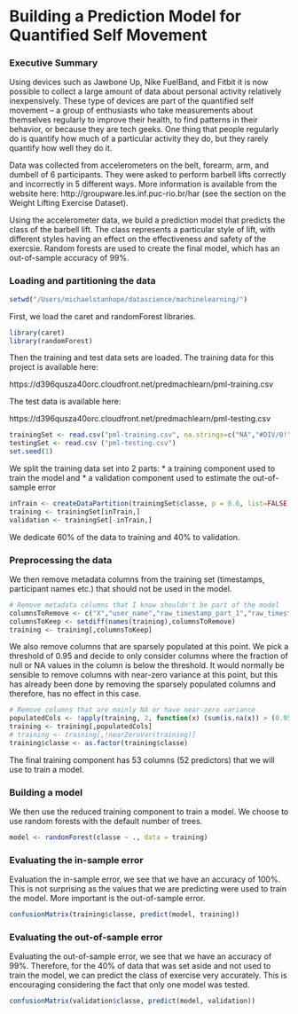 Building a Prediction Model for Quantified Self Movement
========================================================

### Executive Summary

Using devices such as Jawbone Up, Nike FuelBand, and Fitbit it is now possible to collect a large amount of data about personal activity relatively inexpensively. These type of devices are part of the quantified self movement – a group of enthusiasts who take measurements about themselves regularly to improve their health, to find patterns in their behavior, or because they are tech geeks. One thing that people regularly do is quantify how much of a particular activity they do, but they rarely quantify how well they do it.

Data was collected from accelerometers on the belt, forearm, arm, and dumbell of 6 participants. They were asked to perform barbell lifts correctly and incorrectly in 5 different ways. More information is available from the website here: http://groupware.les.inf.puc-rio.br/har (see the section on the Weight Lifting Exercise Dataset). 

Using the accelerometer data, we build a prediction model that predicts the class of the barbell lift. The class represents a particular style of lift, with different styles having an effect on the effectiveness and safety of the exercsie. Random forests are used to create the final model, which has an out-of-sample accuracy of 99%.

### Loading and partitioning the data

```r
setwd("/Users/michaelstanhope/datascience/machinelearning/")
```

First, we load the caret and randomForest libraries. 

```r
library(caret)
library(randomForest)
```

Then the training and test data sets are loaded. The training data for this project is available here: 

https://d396qusza40orc.cloudfront.net/predmachlearn/pml-training.csv

The test data is available here: 

https://d396qusza40orc.cloudfront.net/predmachlearn/pml-testing.csv

```r
trainingSet <- read.csv("pml-training.csv", na.strings=c("NA","#DIV/0!"))
testingSet <- read.csv ("pml-testing.csv")
set.seed(1)
```

We split the training data set into 2 parts:
* a training component used to train the model and
* a validation component used to estimate the out-of-sample error

```r
inTrain <- createDataPartition(trainingSet$classe, p = 0.6, list=FALSE)
training <- trainingSet[inTrain,]
validation <- trainingSet[-inTrain,]
```

We dedicate 60% of the data to training and 40% to validation.

### Preprocessing the data

We then remove metadata columns from the training set (timestamps, participant names etc.) that should not be used in the model. 

```r
# Remove metadata columns that I know shouldn't be part of the model
columnsToRemove <- c("X","user_name","raw_timestamp_part_1","raw_timestamp_part_2","cvtd_timestamp","new_window","num_window")
columnsToKeep <- setdiff(names(training),columnsToRemove)
training <- training[,columnsToKeep]
```

We also remove columns that are sparsely populated at this point. We pick a threshold of 0.95 and decide to only consider columns where the fraction of null or NA values in the column is below the threshold. It would normally be sensible to remove columns with near-zero variance at this point, but this has already been done by removing the sparsely populated columns and therefore, has no effect in this case.

```r
# Remove columns that are mainly NA or have near-zero variance
populatedCols <- !apply(training, 2, function(x) (sum(is.na(x)) > (0.95 * dim(training)[1])))
training <- training[,populatedCols]
# training <- training[,!nearZeroVar(training)]
training$classe <- as.factor(training$classe)
```

The final training component has 53 columns (52 predictors) that we will use to train a model.

### Building a model

We then use the reduced training component to train a model. We choose to use random forests with the default number of trees.

```r
model <- randomForest(classe ~ ., data = training)
```

### Evaluating the in-sample error

Evaluation the in-sample error, we see that we have an accuracy of 100%. This is not surprising as the values that we are predicting were used to train the model. More important is the out-of-sample error.

```r
confusionMatrix(training$classe, predict(model, training))
```

### Evaluating the out-of-sample error

Evaluating the out-of-sample error, we see that we have an accuracy of 99%. Therefore, for the 40% of data that was set aside and not used to train the model, we can predict the class of exercise very accurately. This is encouraging considering the fact that only one model was tested.

```r
confusionMatrix(validation$classe, predict(model, validation))
```
